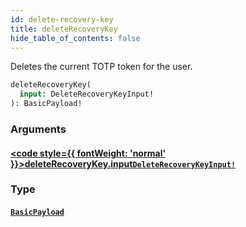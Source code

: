 ```yaml
---
id: delete-recovery-key
title: deleteRecoveryKey
hide_table_of_contents: false
---
```








Deletes the current TOTP token for the user.

```graphql
deleteRecoveryKey(
  input: DeleteRecoveryKeyInput!
): BasicPayload!
```


### Arguments

#### [<code style={{ fontWeight: 'normal' }}>deleteRecoveryKey.<b>input</b></code>](#)<Bullet />[`DeleteRecoveryKeyInput!`](/gql-api/inputs/delete-recovery-key-input) <Badge class="secondary" text="non-null"/> <Badge class="secondary" text="input"/>
> 
> 

### Type

#### [`BasicPayload`](/gql-api/objects/basic-payload) <Badge class="secondary" text="object"/>
> 
> 





